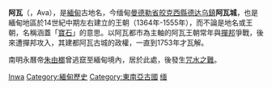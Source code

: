 {{unreferenced|time=2015-11-27T09:23:18+00:00}}
{{Infobox settlement
|native_name = {{lang|my|အင်းဝ}}
|official_name = 阿瓦
|other_name = Inwa
|pushpin_label_position = right
|pushpin_map = Burma
|pushpin_map_caption = 阿瓦在緬甸的位置
|image_skyline = Ruins, Innwa, Mandalay Division, Burma.jpg
|imagesize = 
|image_caption = 
|image_map = 
|map_caption = 
|established_date = 1365年2月26日
|established_title = 建城時間
|subdivision_type = 國家
|subdivision_name = [[緬甸|緬甸]]
|subdivision_type1 = [[緬甸行政區劃|省邦]]
|subdivision_name1 = [[曼德勒省|曼德勒省]]
|subdivision_type2 = [[縣_(緬甸)|縣]]
|subdivision_name2 = [[皎克西縣|皎克西縣]]
|unit_pref = 
|area_total_km2 = 
|population = 
|population_as_of = 
|population_blank1 = [[缅族|缅族]]
|population_blank1_title = 民族
|population_blank2 = [[上座部佛教|上座部佛教]]
|population_blank2_title = 宗教
|population_density_km2 = auto
|coordinates_region = MM
|latNS = N
|latd = 21
|latm = 51
|lats = 
|longEW = E
|longd = 95
|longm = 59
|longs = 
|elevation_ft = 
|elevation_m = 
|timezone = [[緬甸時間|緬甸時間]]
|utc_offset = +6:30
|website =
}}
{{緬甸歷史}}
'''阿瓦'''（{{lang-my|အင်းဝ}}，Ava），是[[緬甸|緬甸]]古地名，今缅甸[[曼德勒省|曼德勒省]][[皎克西縣|皎克西縣]][[德达乌鎮|德达乌鎮]]'''阿瓦城'''，也是緬甸地區於14世紀中期左右建立的王朝（1364年-1555年），而不論是地名或王朝，名稱涵蓋「[[寶石|寶石]]」的意思。以阿瓦都市為主軸的阿瓦王朝常年與[[撣邦|撣邦]]爭戰，後來遭撣邦攻入，其建都阿瓦古城的政權，一直到1753年才瓦解。

南明永曆帝[[朱由榔|朱由榔]]曾逃竄至緬甸境內，居於此處，後發生[[咒水之難|咒水之難]]。

{{曼德勒省行政區劃|state=collapsed}}
{{歷史小作品}}
{{Burma-geo-stub}}

[[Category:曼德勒省城市|Inwa]]
[[Category:緬甸歷史|Category:緬甸歷史]]
[[Category:東南亞古國|Category:東南亞古國]]
[[Category:亚洲古都|缅]]